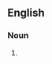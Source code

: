 ==English==

===Noun===
{{head|en|noun form|head=[[steak]] [[sauce]]s}}

# {{plural of|en|steak sauce}}